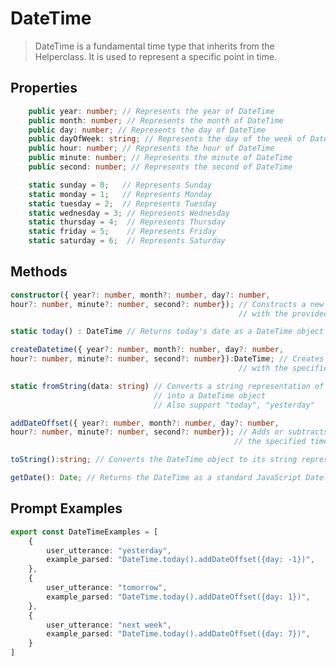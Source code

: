 # DateTime

> DateTime is a fundamental time type that inherits from the Helperclass. It is used to represent a specific point in time.

## Properties

```typescript copy
    public year: number; // Represents the year of DateTime
    public month: number; // Represents the month of DateTime
    public day: number; // Represents the day of DateTime
    public dayOfWeek: string; // Represents the day of the week of DateTime
    public hour: number; // Represents the hour of DateTime
    public minute: number; // Represents the minute of DateTime
    public second: number; // Represents the second of DateTime

    static sunday = 0;   // Represents Sunday
    static monday = 1;   // Represents Monday
    static tuesday = 2;  // Represents Tuesday
    static wednesday = 3; // Represents Wednesday 
    static thursday = 4;  // Represents Thursday
    static friday = 5;    // Represents Friday
    static saturday = 6;  // Represents Saturday
```

## Methods
```typescript copy
constructor({ year?: number, month?: number, day?: number, 
hour?: number, minute?: number, second?: number}); // Constructs a new DateTime instance 
                                                   // with the provided parameters
```
```typescript copy
static today() : DateTime // Returns today's date as a DateTime object
```
```typescript copy
createDatetime({ year?: number, month?: number, day?: number, 
hour?: number, minute?: number, second?: number}):DateTime; // Creates a new DateTime object 
                                                   // with the specified parameters
```
```typescript copy
static fromString(data: string) // Converts a string representation of a DateTime 
                                // into a DateTime object
                                // Also support "today", "yesterday"
```
```typescript copy
addDateOffset({ year?: number, month?: number, day?: number, 
hour?: number, minute?: number, second?: number}); // Adds or subtracts (if value is negative) 
                                                  // the specified time duration from the DateTime object
```
```typescript copy
toString():string; // Converts the DateTime object to its string representation
```
```typescript copy
getDate(): Date; // Returns the DateTime as a standard JavaScript Date object
```

## Prompt Examples

```typescript 
export const DateTimeExamples = [
    {
        user_utterance: "yesterday",
        example_parsed: "DateTime.today().addDateOffset({day: -1})",
    },
    {
        user_utterance: "tomorrow",
        example_parsed: "DateTime.today().addDateOffset({day: 1})", 
    },
    {
        user_utterance: "next week",
        example_parsed: "DateTime.today().addDateOffset({day: 7})", 
    }
]
```